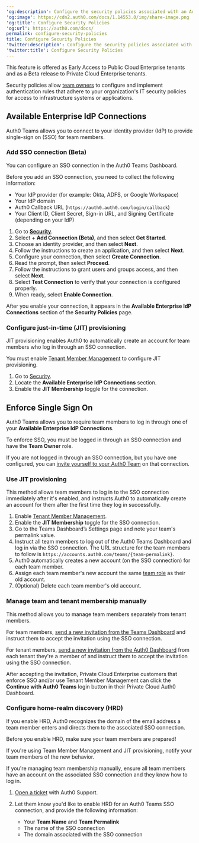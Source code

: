 ---
'og:description': Configure the security policies associated with an Auth0 Team.
'og:image': https://cdn2.auth0.com/docs/1.14553.0/img/share-image.png
'og:title': Configure Security Policies
'og:url': https://auth0.com/docs/
permalink: configure-security-policies
title: Configure Security Policies
'twitter:description': Configure the security policies associated with an Auth0 Team.
'twitter:title': Configure Security Policies
---
<Callout icon="file-lines" color="#0EA5E9" iconType="regular">

This feature is offered as Early Access to Public Cloud Enterprise tenants and as a Beta release to Private Cloud Enterprise tenants.

</Callout>

Security policies allow [team owners](/docs/get-started/auth0-teams/team-member-management) to configure and implement authentication rules that adhere to your organization's IT security policies for access to infrastructure systems or applications.

## Available Enterprise IdP Connections

Auth0 Teams allows you to connect to your <Tooltip tip="Identity Provider (IdP): Service that stores and manages digital identities." cta="View Glossary" href="/docs/glossary?term=identity+provider">identity provider</Tooltip> (IdP) to provide single-sign on (<Tooltip tip="Identity Provider (IdP): Service that stores and manages digital identities." cta="View Glossary" href="/docs/glossary?term=SSO">SSO</Tooltip>) for team members.

### Add SSO connection (Beta)

You can configure an SSO connection in the Auth0 Teams Dashboard.

<Callout icon="file-lines" color="#0EA5E9" iconType="regular">

Before you add an SSO connection, you need to collect the following information:

* Your IdP provider (for example: Okta, ADFS, or Google Workspace)
* Your IdP domain
* Auth0 Callback URL (`https://auth0.auth0.com/login/callback`)
* Your Client ID, Client Secret, Sign-in URL, and Signing Certificate (depending on your IdP)

</Callout>

1. Go to [**Security**](https://accounts.auth0.com/teams/#/security-policies).
2. Select + **Add Connection (Beta)**, and then select **Get Started**.
3. Choose an identity provider, and then select **Next**.
4. Follow the instructions to create an application, and then select **Next**.
5. Configure your connection, then select **Create Connection**.
6. Read the prompt, then select **Proceed**.
7. Follow the instructions to grant users and groups access, and then select **Next**.
8. Select **Test Connection** to verify that your connection is configured properly.
9. When ready, select **Enable Connection**.

After you enable your connection, it appears in the **Available Enterprise IdP Connections** section of the **Security Policies** page.

### Configure just-in-time (JIT) provisioning

JIT provisioning enables Auth0 to automatically create an account for team members who log in through an SSO connection.

<Callout icon="file-lines" color="#0EA5E9" iconType="regular">

You must enable [Tenant Member Management](/docs/get-started/auth0-teams/tenant-member-management) to configure JIT provisioning.

</Callout>

1. Go to [Security](https://accounts.auth0.com/teams/#/security-policies).
2. Locate the **Available Enterprise IdP Connections** section.
3. Enable the **JIT Membership** toggle for the connection.

## Enforce Single Sign On

Auth0 Teams allows you to require team members to log in through one of your **Available Enterprise IdP Connections**.

<Callout icon="file-lines" color="#0EA5E9" iconType="regular">

To enforce SSO, you must be logged in through an SSO connection and have the **Team Owner** role.

If you are not logged in through an SSO connection, but you have one configured, you can [invite yourself to your Auth0 Team](/docs/get-started/auth0-teams/team-member-management) on that connection.

</Callout>

### Use JIT provisioning

This method allows team members to log in to the SSO connection immediately after it's enabled, and instructs Auth0 to automatically create an account for them after the first time they log in successfully.

1. Enable [Tenant Member Management](/docs/get-started/auth0-teams/tenant-member-management).
2. Enable the **JIT Membership** toggle for the SSO connection.
3. Go to the Teams Dashboard’s Settings page and note your team's permalink value.
4. Instruct all team members to log out of the Auth0 Teams Dashboard and log in via the SSO connection. The URL structure for the team members to follow is `https://accounts.auth0.com/teams/{team-permalink}`.
5. Auth0 automatically creates a new account (on the SSO connection) for each team member.
6. Assign each team member's new account the same [team role](/docs/get-started/auth0-teams/team-member-management) as their old account.
7. (Optional) Delete each team member's old account.

### Manage team and tenant membership manually

This method allows you to manage team members separately from tenant members.

For team members, [send a new invitation from the Teams Dashboard](/docs/get-started/auth0-teams/team-member-management) and instruct them to accept the invitation using the SSO connection.

For tenant members, [send a new invitation from the Auth0 Dashboard](/docs/get-started/manage-dashboard-access/add-dashboard-users) from each tenant they're a member of and instruct them to accept the invitation using the SSO connection.

After accepting the invitation, Private Cloud Enterprise customers that enforce SSO and/or use Tenant Member Management can click the **Continue with Auth0 Teams** login button in their Private Cloud <Tooltip tip="" cta="View Glossary" href="/docs/glossary?term=Auth0+Dashboard">Auth0 Dashboard</Tooltip>.

### Configure home-realm discovery (HRD)

If you enable HRD, Auth0 recognizes the domain of the email address a team member enters and directs them to the associated SSO connection.

<Warning>

Before you enable HRD, make sure your team members are prepared!

If you're using Team Member Management and JIT provisioning, notify your team members of the new behavior.

If you're managing team membership manually, ensure all team members have an account on the associated SSO connection and they know how to log in.

</Warning>

1. [Open a ticket](https://support.auth0.com) with Auth0 Support.
2. Let them know you'd like to enable HRD for an Auth0 Teams SSO connection, and provide the following information:

   * Your **Team Name** and **Team Permalink**
   * The name of the SSO connection
   * The domain associated with the SSO connection